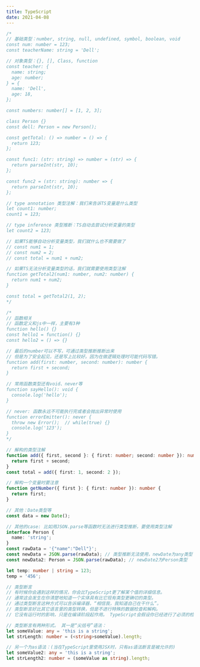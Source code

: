 ```yaml
---
title: TypeScript
date: 2021-04-08
---
```


```TypeScript
/*
// 基础类型：number, string, null, undefined, symbol, boolean, void
const num: number = 123;
const teacherName: string = 'Dell';

// 对象类型：{}, [], Class, function
const teacher: {
  name: string;
  age: number;
} = {
  name: 'Dell',
  age: 18,
};

const numbers: number[] = [1, 2, 3];

class Person {}
const dell: Person = new Person();

const getTotal: () => number = () => {
  return 123;
};

const func1: (str: string) => number = (str) => {
  return parseInt(str, 10);
};

const func2 = (str: string): number => {
  return parseInt(str, 10);
};

// type annotation 类型注解：我们来告诉TS变量是什么类型
let count1: number;
count1 = 123;

// type inference 类型推断：TS自动去尝试分析变量的类型
let count2 = 123;

// 如果TS能够自动分析变量类型，我们就什么也不需要做了
// const num1 = 1;
// const num2 = 2;
// const total = num1 + num2;

// 如果TS无法分析变量类型的话，我们就需要使用类型注解
function getTotal2(num1: number, num2: number) {
  return num1 + num2;
}

const total = getTotal2(1, 2);
*/

/*
// 函数相关
// 函数定义和js中一样，主要有3种
function hello() {}
const hello1 = function() {}
const hello2 = () => {}

// 最后的number可以不写，可通过类型推断推断出来
// 但是为了安全起见，还是写上比较好。因为在做逻辑处理时可能代码写错。
function add(first: number, second: number): number {
  return first + second;
}

// 常用函数类型还有void、never等
function sayHello(): void {
  console.log('hello');
}

// never: 函数永远不可能执行完或者会抛出异常时使用
function errorEmitter(): never {
  throw new Error();  // while(true) {}
  console.log('123');
}
*/

// 解构的类型注解
function add({ first, second }: { first: number; second: number }): number {
  return first + second;
}
const total = add({ first: 1, second: 2 });

// 解构一个变量时要注意
function getNumber({ first }: { first: number }): number {
  return first;
}

// 其他：Date类型等
const data = new Date();

// 其他的case: 比如用JSON.parse等函数时无法进行类型推断，要使用类型注解
interface Person {
  name: 'string';
}
const rawData = '{"name":"Dell"}';
const newData = JSON.parse(rawData); // 类型推断无法使用，newDate为any类型
const newData2: Person = JSON.parse(rawData); // newDate2为Person类型

let temp: number | string = 123;
temp = '456';

// 类型断言
// 有时候你会遇到这样的情况，你会比TypeScript更了解某个值的详细信息。
// 通常这会发生在你清楚地知道一个实体具有比它现有类型更确切的类型。
// 通过类型断言这种方式可以告诉编译器，“相信我，我知道自己在干什么”。
// 类型断言好比其它语言里的类型转换，但是不进行特殊的数据检查和解构。
// 它没有运行时的影响，只是在编译阶段起作用。 TypeScript会假设你已经进行了必须的检查。

// 类型断言有两种形式。 其一是“尖括号”语法：
let someValue: any = 'this is a string';
let strLength: number = (<string>someValue).length;

// 另一个为as语法：(当在TypeScript里使用JSX时，只有as语法断言是被允许的)
let someValue2: any = 'this is a string';
let strLength2: number = (someValue as string).length;
```
